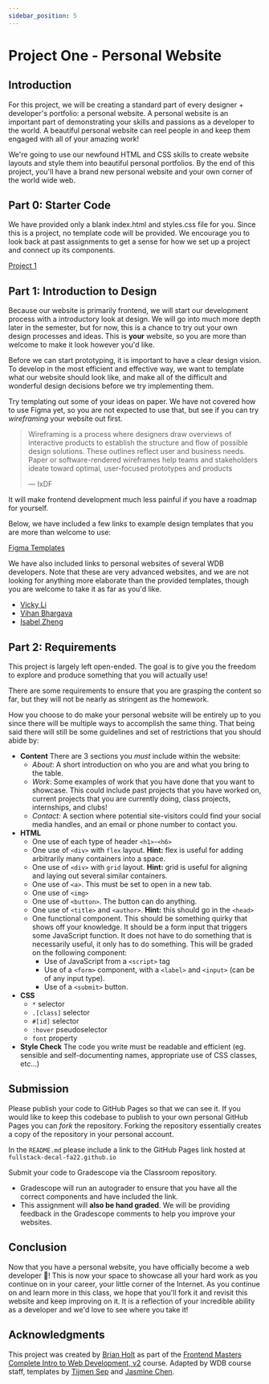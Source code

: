 ```yaml
---
sidebar_position: 5
---
```


# Project One - Personal Website

## Introduction

For this project, we will be creating a standard part of every designer + developer's portfolio: a personal website.
A personal website is an important part of demonstrating your skills and passions as a developer to the world.
A beautiful personal website can reel people in and keep them engaged with all of your amazing work!

We're going to use our newfound HTML and CSS skills to create website layouts
and style them into beautiful personal portfolios. By the end of this project, you'll have a brand new personal
website and your own corner of the world wide web. 

## Part 0: Starter Code

We have provided only a blank index.html and styles.css file for you.
Since this is a project, no template code will be provided. We encourage you to look back at past assignments
to get a sense for how we set up a project and connect up its components.

[Project 1](https://classroom.github.com/a/nR2v8Nj6)

## Part 1: Introduction to Design

Because our website is primarily frontend, we will start our development process with a introductory 
look at design. We will go into much more depth later in the semester, but for now, this is a chance
to try out your own design processes and ideas. This is **your** website, so you are more than welcome
to make it look however you'd like.

Before we can start prototyping, it is important to have a clear design vision. 
To develop in the most efficient and effective way, we want to template what our website should look like,
and make all of the difficult and wonderful design decisions before we try implementing them.

Try templating out some of your ideas on paper. We have not covered how to use Figma yet, so you are not expected
to use that, but see if you can try _wireframing_ your website out first. 

> Wireframing is a process where designers draw overviews of interactive products to establish the structure 
> and flow of possible design solutions. 
> These outlines reflect user and business needs. 
> Paper or software-rendered wireframes help teams and stakeholders ideate toward optimal, 
> user-focused prototypes and products
>
> — IxDF

It will make frontend development much less painful if you have a roadmap for yourself. 

Below, we have included a few links to example design templates that you are more than welcome to use:

[Figma Templates](https://www.figma.com/file/l8wZgVAFvc4cyVynEGmYUI/WDB-Project-1-Site-Templates?node-id=0%3A1)

We have also included links to personal websites of several WDB developers. Note that these are very
advanced websites, and we are not looking for anything more elaborate than the provided templates,
though you are welcome to take it as far as you'd like.

- [Vicky Li](https://vickyli.me)
- [Vihan Bhargava](https://vihan.org/)
- [Isabel Zheng](https://zhengisabel.cargo.site/)

## Part 2: Requirements

This project is largely left open-ended. The goal is to give you the freedom to explore and produce
something that you will actually use! 

There are some requirements to ensure that you are grasping the content so far, but they will
not be nearly as stringent as the homework.

How you choose to do make your personal website will be entirely up to you since
there will be multiple ways to accomplish the same thing. That being said there
will still be some guidelines and set of restrictions that you should abide by:

- **Content** There are 3 sections you _must_ include within the website:
  - _About_: A short introduction on who you are and what you bring to the
    table.
  - _Work_: Some examples of work that you have done that you want to showcase.
    This could include past projects that you have worked on, current
    projects that you are currently doing, class projects, internships, and
    clubs!
  - _Contact:_ A section where potential site-visitors could find your social
    media handles, and an email or phone number to contact you.
- **HTML**
  - One use of each type of header `<h1>`-`<h6>` 
  - One use of `<div>` with `flex` layout. **Hint:** flex is useful for adding arbitrarily many containers into a space.
  - One use of `<div>` with `grid` layout. **Hint:** grid is useful for aligning and laying out several similar containers.
  - One use of `<a>`. This must be set to open in a new tab.
  - One use of `<img>`
  - One use of `<button>`. The button can do anything.
  - One use of `<title>` and `<author>`. **Hint:** this should go in the `<head>`
  - One functional component. This should be something quirky that shows off your knowledge. It should be a form input
  that triggers some JavaScript function. It does not have to do something that is necessarily useful, 
  it only has to do something. This will be graded on the following component:
    - Use of JavaScript from a `<script>` tag
    - Use of a `<form>` component, with a `<label>` and `<input>` (can be of any input type).
    - Use of a `<submit>` button.
- **CSS**
  - `*` selector
  - `.[class]` selector
  - `#[id]` selector
  - `:hover` pseudoselector
  - `font` property
- **Style Check** The code you write must be readable and efficient (eg. sensible and self-documenting
  names, appropriate use of CSS classes, etc...)

## Submission

Please publish your code to GitHub Pages so that we can see it. If you would like to keep this codebase
to publish to your own personal GitHub Pages you can _fork_ the repository. Forking the repository essentially
creates a copy of the repository in your personal account. 

In the `README.md` please include a link to the GitHub Pages link hosted at `fullstack-decal-fa22.github.io`

Submit your code to Gradescope via the Classroom repository.
- Gradescope will run an autograder to ensure that you have all the correct components and have included the link.
- This assignment will **also be hand graded**. We will be providing feedback in the Gradescope comments
to help you improve your websites.

## Conclusion

Now that you have a personal website, you have officially become a web developer 🎉! 
This is now your space to showcase all your hard work as you continue on in your career, your little corner of the Internet.
As you continue on and learn more in this class, we hope that you'll fork it and revisit this website and keep improving on it.
It is a reflection of your incredible ability as a developer and we'd love to see where you take it!

## Acknowledgments

This project was created by [Brian Holt](https://www.linkedin.com/in/btholt/) as
part of the [Frontend Masters](https://frontendmasters.com/courses/)
[Complete Intro to Web Development, v2](https://frontendmasters.com/courses/web-development-v2/)
course. Adapted by WDB course staff, templates by
[Tijmen Sep](https://www.linkedin.com/in/tijmen-sep-582469175/) and
[Jasmine Chen](https://www.linkedin.com/in/jasmine-chen-8894901b6/).
